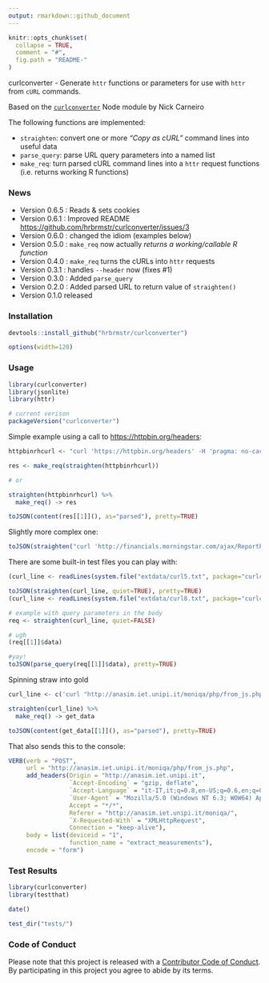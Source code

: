 ```yaml
---
output: rmarkdown::github_document
---
```


<!-- README.md is generated from README.Rmd. Please edit that file -->

```r
knitr::opts_chunk$set(
  collapse = TRUE,
  comment = "#",
  fig.path = "README-"
)
```
curlconverter - Generate `httr` functions or parameters for use with `httr` from `cURL` commands.

Based on the [`curlconverter`](https://github.com/NickCarneiro/curlconverter) Node module by Nick Carneiro

The following functions are implemented:

- `straighten`: convert one or more _"Copy as cURL"_ command lines into useful data
- `parse_query`: parse URL query parameters into a named list
- `make_req`: turn parsed cURL command lines into a `httr` request functions (i.e. returns working R functions)

### News

- Version 0.6.5 : Reads & sets cookies
- Version 0.6.1 : Improved README <https://github.com/hrbrmstr/curlconverter/issues/3>
- Version 0.6.0 : changed the idiom (examples below)
- Version 0.5.0 : `make_req` now actually _returns a working/callable R function_
- Version 0.4.0 : `make_req` turns the cURLs into `httr` requests
- Version 0.3.1 : handles `--header` now (fixes #1)
- Version 0.3.0 : Added `parse_query`
- Version 0.2.0 : Added parsed URL to return value of `straighten()`
- Version 0.1.0 released

### Installation

```r
devtools::install_github("hrbrmstr/curlconverter")
```

```r
options(width=120)
```

### Usage

```r
library(curlconverter)
library(jsonlite)
library(httr)

# current verison
packageVersion("curlconverter")
```

Simple example using a call to <https://httpbin.org/headers>:

```r
httpbinrhcurl <- "curl 'https://httpbin.org/headers' -H 'pragma: no-cache' -H 'accept-encoding: gzip, deflate, sdch' -H 'accept-language: en-US,en;q=0.8' -H 'upgrade-insecure-requests: 1' -H 'user-agent: Mozilla/5.0 (Macintosh; Intel Mac OS X 10_11_3) AppleWebKit/537.36 (KHTML, like Gecko) Chrome/49.0.2623.39 Safari/537.36' -H 'accept: text/html,application/xhtml+xml,application/xml;q=0.9,image/webp,*/*;q=0.8' -H 'cache-control: no-cache' -H 'referer: https://httpbin.org/' --compressed"

res <- make_req(straighten(httpbinrhcurl))

# or 

straighten(httpbinrhcurl) %>% 
  make_req() -> res

toJSON(content(res[[1]](), as="parsed"), pretty=TRUE)
```

Slightly more complex one:

```r
toJSON(straighten("curl 'http://financials.morningstar.com/ajax/ReportProcess4HtmlAjax.html?&t=XNAS:MSFT&region=usa&culture=en-US&cur=&reportType=is&period=12&dataType=A&order=asc&columnYear=5&curYearPart=1st5year&rounding=3&view=raw&r=973302&callback=jsonp1454021128757&_=1454021129337' -H 'Cookie: JSESSIONID=5E43C98903E865D72AA3C2DCEF317848; sfhabit=asc%7Craw%7C3%7C12%7CA%7C5%7Cv0.14; ScrollY=0' -H 'DNT: 1' -H 'Accept-Encoding: gzip, deflate, sdch' -H 'Accept-Language: en-US,en;q=0.8' -H 'User-Agent: Mozilla/5.0 (Macintosh; Intel Mac OS X 10_11_3) AppleWebKit/537.36 (KHTML, like Gecko) Chrome/47.0.2526.111 Safari/537.36' -H 'Accept: text/javascript, application/javascript, */*' -H 'Referer: http://financials.morningstar.com/income-statement/is.html?t=MSFT&region=usa&culture=en-US' -H 'X-Requested-With: XMLHttpRequest' -H 'Connection: keep-alive' -H 'Cache-Control: max-age=0' --compressed"), pretty=TRUE)
```

There are some built-in test files you can play with:

```r
(curl_line <- readLines(system.file("extdata/curl5.txt", package="curlconverter"), warn=FALSE))

toJSON(straighten(curl_line, quiet=TRUE), pretty=TRUE)
(curl_line <- readLines(system.file("extdata/curl8.txt", package="curlconverter"), warn=FALSE))

# example with query parameters in the body
req <- straighten(curl_line, quiet=FALSE)

# ugh
(req[[1]]$data)

#yay!
toJSON(parse_query(req[[1]]$data), pretty=TRUE)
```

Spinning straw into gold

```r
curl_line <- c('curl "http://anasim.iet.unipi.it/moniqa/php/from_js.php" -H "Origin: http://anasim.iet.unipi.it" -H "Accept-Encoding: gzip, deflate" -H "Accept-Language: it-IT,it;q=0.8,en-US;q=0.6,en;q=0.4" -H "User-Agent: Mozilla/5.0 (Windows NT 6.3; WOW64) AppleWebKit/537.36 (KHTML, like Gecko) Chrome/48.0.2564.103 Safari/537.36" -H "Content-Type: application/x-www-form-urlencoded; charset=UTF-8" -H "Accept: */*" -H "Referer: http://anasim.iet.unipi.it/moniqa/" -H "X-Requested-With: XMLHttpRequest" -H "Connection: keep-alive" --data "deviceid=65&function_name=extract_measurements" --compressed')

straighten(curl_line) %>% 
  make_req() -> get_data

toJSON(content(get_data[[1]](), as="parsed"), pretty=TRUE)
```

That also sends this to the console:

```r
VERB(verb = "POST", 
     url = "http://anasim.iet.unipi.it/moniqa/php/from_js.php", 
     add_headers(Origin = "http://anasim.iet.unipi.it", 
                 `Accept-Encoding` = "gzip, deflate", 
                 `Accept-Language` = "it-IT,it;q=0.8,en-US;q=0.6,en;q=0.4", 
                 `User-Agent` = "Mozilla/5.0 (Windows NT 6.3; WOW64) AppleWebKit/537.36 (KHTML, like Gecko) Chrome/48.0.2564.103 Safari/537.36", 
                 Accept = "*/*", 
                 Referer = "http://anasim.iet.unipi.it/moniqa/", 
                 `X-Requested-With` = "XMLHttpRequest", 
                 Connection = "keep-alive"), 
     body = list(deviceid = "1", 
                 function_name = "extract_measurements"), 
     encode = "form")
```

### Test Results

```r
library(curlconverter)
library(testthat)

date()

test_dir("tests/")
```

### Code of Conduct

Please note that this project is released with a [Contributor Code of Conduct](CONDUCT.md). 
By participating in this project you agree to abide by its terms.
